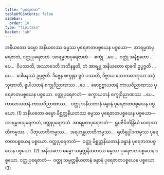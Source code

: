 ```yaml
---
title: "ပုရေဇာတ"
tableOfContents: false
sidebar:
  order: 10
type: "tipitaka"
basket: "ab"
---
```



<DynamicBreadcrumb />

<Division number="48">

<Paragraph number="2375">
အနိယတော ဓမ္မော အနိယတဿ ဓမ္မဿ ပုရေဇာတပစ္စယေန ပစ္စယော—  အာရမ္မဏပုရေဇာတံ, ဝတ္ထုပုရေဇာတံ. <Emphasis>အာရမ္မဏပုရေဇာတံ</Emphasis>—  စက္ခုံ …ပေ…  ဝတ္ထုံ အနိစ္စတော …ပေ…  ဝိပဿတိ, အဿာဒေတိ အဘိနန္ဒတိ, တံ အာရဗ္ဘ အနိယတော ရာဂေါ ဥပ္ပဇ္ဇတိ …ပေ…  ဒေါမနဿံ ဥပ္ပဇ္ဇတိ. ဒိဗ္ဗေန စက္ခုနာ ရူပံ ပဿတိ, ဒိဗ္ဗာယ သောတဓာတုယာ သဒ္ဒံ သုဏာတိ, ရူပါယတနံ စက္ခုဝိညာဏဿ …ပေ…  ဖောဋ္ဌဗ္ဗာယတနံ ကာယဝိညာဏဿ ပုရေဇာတပစ္စယေန ပစ္စယော. <Emphasis>ဝတ္ထုပုရေဇာတံ</Emphasis>—  စက္ခာယတနံ စက္ခုဝိညာဏဿ …ပေ…  ကာယာယတနံ ကာယဝိညာဏဿ…  ဝတ္ထု အနိယတာနံ ခန္ဓာနံ ပုရေဇာတပစ္စယေန ပစ္စယော. (1)
</Paragraph>

<Paragraph number="2376">
အနိယတော ဓမ္မော မိစ္ဆတ္တနိယတဿ ဓမ္မဿ ပုရေဇာတပစ္စယေန ပစ္စယော—  အာရမ္မဏပုရေဇာတံ, ဝတ္ထုပုရေဇာတံ. <Emphasis>အာရမ္မဏပုရေဇာတံ</Emphasis>—  ရူပဇီဝိတိန္ဒြိယံ မာတုဃာတိကမ္မဿ…  ပိတုဃာတိကမ္မဿ…  အရဟန္တဃာတိကမ္မဿ…  ရုဟိရုပ္ပါဒကမ္မဿ ပုရေဇာတပစ္စယေန ပစ္စယော. <Emphasis>ဝတ္ထုပုရေဇာတံ</Emphasis>—  ဝတ္ထု မိစ္ဆတ္တနိယတာနံ ခန္ဓာနံ ပုရေဇာတပစ္စယေန ပစ္စယော. (2)
</Paragraph>

<Paragraph number="2377">
အနိယတော ဓမ္မော သမ္မတ္တနိယတဿ ဓမ္မဿ ပုရေဇာတပစ္စယေန ပစ္စယော. <Emphasis>ဝတ္ထုပုရေဇာတံ</Emphasis>—  ဝတ္ထု သမ္မတ္တနိယတာနံ ခန္ဓာနံ ပုရေဇာတပစ္စယေန ပစ္စယော. (3)
</Paragraph>
</Division>
